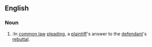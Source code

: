 ==English==

===Noun===
{{en-noun}}

# {{law}}:In [[common law]] [[pleading]], a [[plaintiff]]'s answer to the [[defendant]]'s [[rebuttal]].
{{see|rebutter}}
